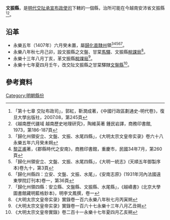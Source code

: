 '''文振縣'''，是[[明代|明代]][[交阯承宣布政使司|交阯承宣布政使司]]下轄的一個縣，治所可能在今越南安沛省文振縣<ref>「第十七章 交阯布政司」，郭紅，靳潤成著，《中國行政區劃通史-明代卷》，復旦大學出版社，2007.08，第245頁</ref><ref>《越南歷代疆域 越南歷史地理研究》，陶維英著 鍾民岩譯，商務印書館, 1973，第186-187頁</ref>。
== 沿革 ==
* 永樂五年（1407年）六月癸未置，屬[[歸化直隸州|歸化直隸州]]領<ref>「歸化州領安立、文盤、文振、水尾四縣」，《大明太宗文皇帝实录》卷六十八永樂五年六月癸未朔</ref><ref>[[黎正甫|黎正甫]]著，《郡縣時代之安南》，商務印書館，重慶市，民國34年7月，第260頁</ref><ref>「歸化州領安立、文盤、文振、水尾四縣」，《大明一統志》(天順五年御製序本)卷九十，第3頁</ref><ref>「歸化州縣四：立安、文盤、文振、水尾」，《安南志原》(1931年河內法國遠東學院訂刊本)卷一，第36頁</ref><ref>「歸化州領四縣：安立縣、文盤縣、文振縣、水尾縣」，《越嶠書》(北京大學圖書館藏明藍格鈔本)，明李文鳳撰，卷一</ref>。
* 永樂八年秋七月己卯，設文振縣之文盤、甘棠[[馬驛|馬驛]]、文振縣[[稅課局|稅課局]]<ref>《大明太宗文皇帝实录》實錄卷一百六永樂八年秋七月丙寅朔</ref>。
* 永樂十三年八月丁亥，革文振縣[[稅課局|稅課局]]<ref>《大明太宗文皇帝实录》實錄卷一百六十七永樂十三年八月乙丑朔</ref>。
* 永樂十七年夏四月壬午，改交阯文振縣之甘棠驛隸[[文盤縣|文盤縣]]<ref>《大明太宗文皇帝實錄》卷二百十一永樂十七年夏四月乙亥朔</ref>。

== 參考資料 ==
{{reflist}}
{{交阯承宣布政使司行政區劃}}
[[Category:明朝縣份|Category:明朝縣份]]